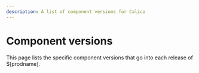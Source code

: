 ```yaml
---
description: A list of component versions for Calico
---
```



# Component versions

This page lists the specific component versions that go into each release of $[prodname].

<ComponentVersions />